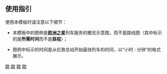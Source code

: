 {{Routemap
|title = 欧洲之星
|title-color = #001A57
|title-bg = #ffd700
|map=
~~{{small|hr:min}}~~
KINTa~~0:00~~{{站|聖潘克拉斯}}~~ ~~{{rint|gb|rail}}
<!--{{BS|epHST||{{站|斯特拉福德国际}}|{{rint|gb|rail}}}}-->
HST~~0:14~~{{站|埃布斯弗利特国际}}~~ ~~{{rint|gb|rail}}
HST~~0:29~~{{站|阿什福德国际}}~~ ~~{{rint|gb|rail}}
tSTRa~~0:31~~ ~~英國出入口
tZOLL~~ ~~[[英法海底隧道]]~~{{BSsplit|[[英国]]|[[法国]]|line=-|align=center}}边境
tSTRe~~0:51~~ ~~法國出入口
HST~~0:55~~{{站|加来-弗雷坦}}~~ ~~{{rint|fr|rail}}
INT~~1:22~~{{站|里尔欧洲}}~~ ~~{{rint|fr|rail}}
\KRWgl\KRW+r
\STR\GRENZE~~ ~~ ~~{{BSsplit|[[法国]]|[[比利时]]|line=-|align=center}}边境
\STR\INT~~2:01~~{{站|布鲁塞尔南}}~~ ~~{{rint|be|rail}} {{rint|de|rail}} {{rint|fr|tgv}}
\STR\GRENZE~~ ~~ ~~{{BSsplit|[[比利时]]|[[荷兰]]|line=-|align=center}}边境
\STR\INT~~3:01~~{{站|鹿特丹中央}}~~ ~~{{rint|nl|rail}}
STRc2\ABZg3\KINTe~~3:41~~{{站|阿姆斯特丹中央}}~~ ~~{{rint|de|rail}} {{rint|nl|rail}}
KBHF1!~lINT\ABZg2!~STRc4\STRc3~~2:16~~{{站|巴黎北}}~~ ~~{{rint|fr|rail}}
\STR+c1\KBHF4!~lINT~~2:40~~{{站|马恩拉瓦莱-谢西}}~~ ~~{{rint|fr|tgv}}
KRW+l\KRWgr\~~ ~~ ~~季节性与延伸服务
INT\STR\~~4:41~~{{站|里昂帕尔迪厄}}~~ ~~{{rint|de|rail}} {{rint|es|rail}} {{rint|fr|rail}}
HST\STR\~~5:49~~{{站|阿维尼翁TGV}}~~ ~~{{rint|de|rail}} {{rint|es|rail}} {{rint|fr|rail}}
KINTe\STR\~~6:27~~{{站|马赛圣夏尔}} {{pad|1em}}[[File:Thello logo.png|x12px|link=Thello]] {{rint|de|rail}} {{rint|es|rail}} {{rint|fr|rail}}
HST~~7:12~~{{站|穆捷}}~~ ~~{{rint|fr|rail}}
pHST~~7:30~~{{BSto|[[艾姆-拉普拉涅站|艾姆-拉普拉涅]]|（仅供到达）}}~~ ~~{{rint|fr|rail}}
KHSTe~~7:51~~{{站|圣莫里斯堡}}~~ ~~{{rint|fr|rail}}
|bottom = {{center|以上标示时间是从伦敦总站开始最快列车的时间}}
}}<noinclude>
{{rdt intro|[[歐洲之星]]}}

== 使用指引 ==
使用本模板时请注意以下细节：
*本模板中的图例是'''[[欧洲之星]]'''列车服务的概览示意图，而不是路线图（其中标示的是'''所需时间'''而不是'''路程'''）；
<!-- *图例中，常规列车服务部分与季节性（非常年运行的）列车服务部分之间留有空白间隔，表示区分；
*英法海峡隧道前后留出空白，以区分英国车站和欧洲大陆车站；-->
*图例中标示的时间是从伦敦总站开始最快列车的时间，以“小时 : 分钟”的格式展示。

[[Category:法国铁路RDT|歐]]
[[Category:英國鐵路RDT|歐]]
[[Category:比利時鐵路RDT|歐]]
[[Category:荷蘭鐵路RDT|歐]]
</noinclude>